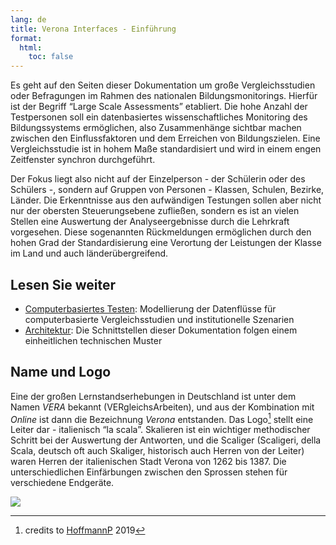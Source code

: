 ```yaml
---
lang: de
title: Verona Interfaces - Einführung
format:
  html:
    toc: false
---
```


Es geht auf den Seiten dieser Dokumentation um große Vergleichsstudien oder Befragungen im Rahmen des nationalen Bildungsmonitorings. Hierfür ist der Begriff "Large Scale Assessments" etabliert. Die hohe Anzahl der Testpersonen soll ein datenbasiertes wissenschaftliches Monitoring des Bildungssystems ermöglichen, also Zusammenhänge sichtbar machen zwischen den Einflussfaktoren und dem Erreichen von Bildungszielen. Eine Vergleichsstudie ist in hohem Maße standardisiert und wird in einem engen Zeitfenster synchron durchgeführt.

Der Fokus liegt also nicht auf der Einzelperson - der Schülerin oder des Schülers -, sondern auf Gruppen von Personen - Klassen, Schulen, Bezirke, Länder. Die Erkenntnisse aus den aufwändigen Testungen sollen aber nicht nur der obersten Steuerungsebene zufließen, sondern es ist an vielen Stellen eine Auswertung der Analyseergebnisse durch die Lehrkraft vorgesehen. Diese sogenannten Rückmeldungen ermöglichen durch den hohen Grad der Standardisierung eine Verortung der Leistungen der Klasse im Land und auch länderübergreifend.

## Lesen Sie weiter

* [Computerbasiertes Testen](tba.qmd): Modellierung der Datenflüsse für computerbasierte Vergleichsstudien und institutionelle Szenarien
* [Architektur](architecture.qmd): Die Schnittstellen dieser Dokumentation folgen einem einheitlichen technischen Muster

## Name und Logo

Eine der großen Lernstandserhebungen in Deutschland ist unter dem Namen *VERA* bekannt (VERgleichsArbeiten), und aus der Kombination mit *Online* ist dann die Bezeichnung *Verona* entstanden. Das Logo[^1] stellt eine Leiter dar - italienisch "la scala". Skalieren ist ein wichtiger methodischer Schritt bei der Auswertung der Antworten, und die Scaliger (Scaligeri, della Scala, deutsch oft auch Skaliger, historisch auch Herren von der Leiter) waren Herren der italienischen Stadt Verona von 1262 bis 1387. Die unterschiedlichen Einfärbungen zwischen den Sprossen stehen für verschiedene Endgeräte.

![](../logo_verona_small.png)

[^1]: credits to [HoffmannP](https://github.com/HoffmannP) 2019